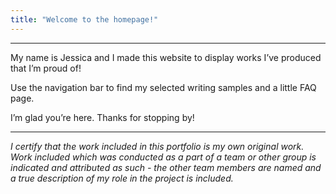 ```yaml
---
title: "Welcome to the homepage!"
---
```


------------------------------------------------------------------------

My name is Jessica and I made this website to display works I've produced that I'm proud of!

Use the navigation bar to find my selected writing samples and a little FAQ page.

I'm glad you're here. Thanks for stopping by!

---

*I certify that the work included in this portfolio is my own original work. Work included which was conducted as a part of a team or other group is indicated and attributed as such - the other team members are named and a true description of my role in the project is included.*\
